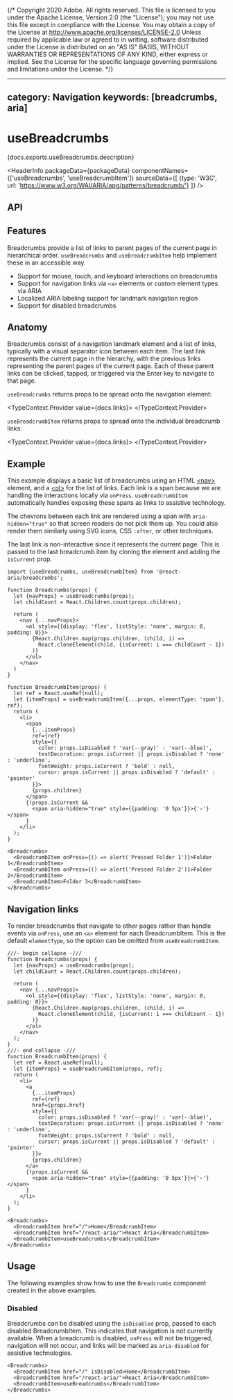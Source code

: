 {/* Copyright 2020 Adobe. All rights reserved.
This file is licensed to you under the Apache License, Version 2.0 (the "License");
you may not use this file except in compliance with the License. You may obtain a copy
of the License at http://www.apache.org/licenses/LICENSE-2.0
Unless required by applicable law or agreed to in writing, software distributed under
the License is distributed on an "AS IS" BASIS, WITHOUT WARRANTIES OR REPRESENTATIONS
OF ANY KIND, either express or implied. See the License for the specific language
governing permissions and limitations under the License. */}



---
category: Navigation
keywords: [breadcrumbs, aria]
---

# useBreadcrumbs

<PageDescription>{docs.exports.useBreadcrumbs.description}</PageDescription>

<HeaderInfo
  packageData={packageData}
  componentNames={['useBreadcrumbs', 'useBreadcrumbItem']}
  sourceData={[
    {type: 'W3C', url: 'https://www.w3.org/WAI/ARIA/apg/patterns/breadcrumb/'}
  ]} />

## API

<FunctionAPI function={docs.exports.useBreadcrumbs} links={docs.links} />
<FunctionAPI function={docs.exports.useBreadcrumbItem} links={docs.links} />

## Features

Breadcrumbs provide a list of links to parent pages of the current page in hierarchical order.
`useBreadcrumbs` and `useBreadcrumbItem` help implement these in an accessible way.

* Support for mouse, touch, and keyboard interactions on breadcrumbs
* Support for navigation links via `<a>` elements or custom element types via ARIA
* Localized ARIA labeling support for landmark navigation region
* Support for disabled breadcrumbs

## Anatomy

<Anatomy />

Breadcrumbs consist of a navigation landmark element and a list of links, typically with a visual separator
icon between each item. The last link represents the current page in the hierarchy, with the previous links representing the
parent pages of the current page. Each of these parent links can be clicked, tapped, or
triggered via the <Keyboard>Enter</Keyboard> key to navigate to that page.

`useBreadcrumbs` returns props to be spread onto the navigation element:

<TypeContext.Provider value={docs.links}>
  <InterfaceType properties={docs.links[docs.exports.useBreadcrumbs.return.id].properties} />
</TypeContext.Provider>

`useBreadcrumbItem` returns props to spread onto the individual breadcrumb links:

<TypeContext.Provider value={docs.links}>
  <InterfaceType properties={docs.links[docs.exports.useBreadcrumbItem.return.id].properties} />
</TypeContext.Provider>

## Example

This example displays a basic list of breadcrumbs using an HTML
[&lt;nav&gt;](https://developer.mozilla.org/en-US/docs/Web/HTML/Element/nav)
element, and a [&lt;ol&gt;](https://developer.mozilla.org/en-US/docs/Web/HTML/Element/ol)
for the list of links. Each link is a span because we are handling the interactions
locally via `onPress`. `useBreadcrumbItem` automatically handles exposing these
spans as links to assistive technology.

The chevrons between each link are rendered using a span with `aria-hidden="true"` so that
screen readers do not pick them up. You could also render them similarly using SVG icons,
CSS `:after`, or other techniques.

The last link is non-interactive since it represents the current page. This is
passed to the last breadcrumb item by cloning the element and adding the `isCurrent`
prop.

```tsx example
import {useBreadcrumbs, useBreadcrumbItem} from '@react-aria/breadcrumbs';

function Breadcrumbs(props) {
  let {navProps} = useBreadcrumbs(props);
  let childCount = React.Children.count(props.children);

  return (
    <nav {...navProps}>
      <ol style={{display: 'flex', listStyle: 'none', margin: 0, padding: 0}}>
        {React.Children.map(props.children, (child, i) =>
          React.cloneElement(child, {isCurrent: i === childCount - 1})
        )}
      </ol>
    </nav>
  )
}

function BreadcrumbItem(props) {
  let ref = React.useRef(null);
  let {itemProps} = useBreadcrumbItem({...props, elementType: 'span'}, ref);
  return (
    <li>
      <span
        {...itemProps}
        ref={ref}
        style={{
          color: props.isDisabled ? 'var(--gray)' : 'var(--blue)',
          textDecoration: props.isCurrent || props.isDisabled ? 'none' : 'underline',
          fontWeight: props.isCurrent ? 'bold' : null,
          cursor: props.isCurrent || props.isDisabled ? 'default' : 'pointer'
        }}>
        {props.children}
      </span>
      {!props.isCurrent &&
        <span aria-hidden="true" style={{padding: '0 5px'}}>{'›'}</span>
      }
    </li>
  );
}

<Breadcrumbs>
  <BreadcrumbItem onPress={() => alert('Pressed Folder 1')}>Folder 1</BreadcrumbItem>
  <BreadcrumbItem onPress={() => alert('Pressed Folder 2')}>Folder 2</BreadcrumbItem>
  <BreadcrumbItem>Folder 3</BreadcrumbItem>
</Breadcrumbs>
```

## Navigation links

To render breadcrumbs that navigate to other pages rather than handle events via `onPress`, use an `<a>` element
for each BreadcrumbItem. This is the default `elementType`, so the option can be omitted from `useBreadcrumbItem`.

```tsx example export=true
///- begin collapse -///
function Breadcrumbs(props) {
  let {navProps} = useBreadcrumbs(props);
  let childCount = React.Children.count(props.children);

  return (
    <nav {...navProps}>
      <ol style={{display: 'flex', listStyle: 'none', margin: 0, padding: 0}}>
        {React.Children.map(props.children, (child, i) =>
          React.cloneElement(child, {isCurrent: i === childCount - 1})
        )}
      </ol>
    </nav>
  );
}
///- end collapse -///
function BreadcrumbItem(props) {
  let ref = React.useRef(null);
  let {itemProps} = useBreadcrumbItem(props, ref);
  return (
    <li>
      <a
        {...itemProps}
        ref={ref}
        href={props.href}
        style={{
          color: props.isDisabled ? 'var(--gray)' : 'var(--blue)',
          textDecoration: props.isCurrent || props.isDisabled ? 'none' : 'underline',
          fontWeight: props.isCurrent ? 'bold' : null,
          cursor: props.isCurrent || props.isDisabled ? 'default' : 'pointer'
        }}>
        {props.children}
      </a>
      {!props.isCurrent &&
        <span aria-hidden="true" style={{padding: '0 5px'}}>{'›'}</span>
      }
    </li>
  );
}

<Breadcrumbs>
  <BreadcrumbItem href="/">Home</BreadcrumbItem>
  <BreadcrumbItem href="/react-aria/">React Aria</BreadcrumbItem>
  <BreadcrumbItem>useBreadcrumbs</BreadcrumbItem>
</Breadcrumbs>
```

## Usage

The following examples show how to use the `Breadcrumbs` component created in the above examples.

### Disabled

Breadcrumbs can be disabled using the `isDisabled` prop, passed to each disabled BreadcrumbItem. This indicates that navigation is not currently available. When a breadcrumb is disabled, `onPress` will not be triggered, navigation will not occur, and links will be marked as `aria-disabled` for assistive technologies.

```tsx example
<Breadcrumbs>
  <BreadcrumbItem href="/" isDisabled>Home</BreadcrumbItem>
  <BreadcrumbItem href="/react-aria/">React Aria</BreadcrumbItem>
  <BreadcrumbItem>useBreadcrumbs</BreadcrumbItem>
</Breadcrumbs>
```
